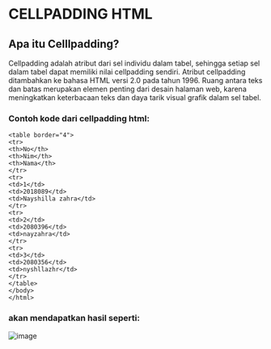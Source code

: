 #  CELLPADDING HTML 
## Apa itu Celllpadding? 

  Cellpadding adalah atribut dari sel individu dalam tabel, sehingga setiap sel dalam tabel dapat memiliki nilai cellpadding sendiri. 
Atribut cellpadding ditambahkan ke bahasa HTML versi 2.0 pada tahun 1996. Ruang antara teks dan batas merupakan elemen penting dari desain halaman web, 
karena meningkatkan keterbacaan teks dan daya tarik visual grafik dalam sel tabel.

### Contoh kode dari cellpadding html:
```
<table border="4">
<tr>
<th>No</th>
<th>Nim</th>
<th>Nama</th>
</tr>
<tr>
<td>1</td>
<td>2018089</td>
<td>Nayshilla zahra</td>
</tr>
<tr>
<td>2</td>
<td>2080396</td>
<td>nayzahra</td>
</tr>
<tr>
<td>3</td>
<td>2080356</td>
<td>nyshllazhr</td>
</tr>
</table>
</body>
</html>
```
### akan mendapatkan hasil seperti:

![image](https://user-images.githubusercontent.com/118778331/211464366-8898d18a-2c13-4d98-b68a-5e4b62c75378.png)
